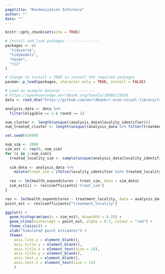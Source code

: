 ```yaml
---
pagetitle: "Randomization Inference"
author: ""
date: ""
---
```


```r
knitr::opts_chunk$set(echo = TRUE)
```

```r
# Install and load packages ---------------
packages <- c(
  "tidyverse",
  "tidymodels",
  "haven",
  "ri2"
)

# Change to install = TRUE to install the required packages
pacman::p_load(packages, character.only = TRUE, install = FALSE)

# Load an example dataset ---------------
# https://openknowledge.worldbank.org/handle/10986/25030
data <- read_dta("https://github.com/worldbank/r-econ-visual-library/raw/master/Library/Data/evaluation.dta")

analysis_data <- data %>%
  filter(eligible == 1 & round == 1) 

num_cluster <- length(unique((analysis_data$locality_identifier)))
num_treated_cluster <- length(unique((analysis_data %>% filter(treatment_locality == 1))$locality_identifier))

set.seed(42949)

num_sim <- 1000
sim_est <- rep(0, num_sim)
for (i in 1:num_sim){
  treated_locality_sim <- sample(unique(analysis_data$locality_identifier), num_treated_cluster)
  
  sim_data <- analysis_data %>%
    mutate(treat_sim = ifelse(locality_identifier %in% treated_locality_sim, 1, 0))
  
  res <- lm(health_expenditures ~ treat_sim, data = sim_data)
  sim_est[i] <- res$coefficients['treat_sim']
}

res <- lm(health_expenditures ~ treatment_locality, data = analysis_data)
point_est <- res$coefficients["treatment_locality"]

ggplot() +
  geom_histogram(aes(x = sim_est), binwidth = 0.25) +
  geom_vline(xintercept = point_est, alpha = 0.7, colour = "red") +
  theme_classic() +
  xlab("Simulated point estimates") +
  theme(
    axis.line.y = element_blank(),
    axis.title.y = element_blank(),
    axis.title.x = element_text(size = 14),
    axis.ticks.y = element_blank(),
    axis.text.y = element_blank(),
    axis.text.x = element_text(size = 12)
    )


```
